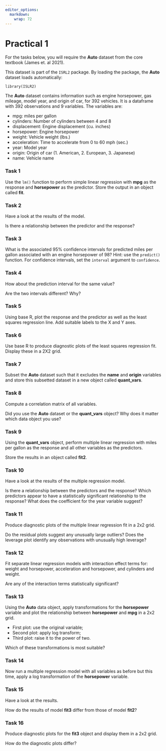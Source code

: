 ```yaml
---
editor_options:
  markdown:
    wrap: 72
---
```


# Practical 1 {.unnumbered}

::: file
For the tasks below, you will require the **Auto** dataset from the core
textbook (James et. al 2021).

This dataset is part of the `ISRL2` package. By loading the package, the
**Auto** dataset loads automatically:

`library(ISLR2)`
:::

The **Auto** dataset contains information such as engine horsepower, gas mileage, model year, and origin of car, for 392 vehicles. It is a dataframe with 392 observations and 9 variables. The variables are:

-   mpg: miles per gallon
-   cylinders: Number of cylinders between 4 and 8
-   displacement: Engine displacement (cu. inches)
-   horsepower: Engine horsepower
-   weight: Vehicle weight (lbs.)
-   acceleration: Time to accelerate from 0 to 60 mph (sec.)
-   year: Model year
-   origin: Origin of car (1. American, 2. European, 3. Japanese)
-   name: Vehicle name

### Task 1 {.unnumbered}

Use the `lm()` function to perform simple linear regression with **mpg**
as the response and **horsepower** as the predictor. Store the output in
an object called **fit**.

### Task 2 {.unnumbered}

Have a look at the results of the model.

::: question
Is there a relationship between the predictor and the response?
:::

### Task 3 {.unnumbered}

What is the associated 95% confidence intervals for predicted miles per
gallon associated with an engine horsepower of 98? Hint: use the
`predict()` function. For confidence intervals, set the `interval`
argument to `confidence`.

### Task 4 {.unnumbered}

How about the prediction interval for the same value?

::: question
Are the two intervals different? Why?
:::

### Task 5 {.unnumbered}

Using base R, plot the response and the predictor as well as the least
squares regression line. Add suitable labels to the X and Y axes.

### Task 6 {.unnumbered}

Use base R to produce diagnostic plots of the least squares regression
fit. Display these in a 2X2 grid.

### Task 7 {.unnumbered}

Subset the **Auto** dataset such that it excludes the **name** and
**origin** variables and store this subsetted dataset in a new object
called **quant_vars**.

### Task 8 {.unnumbered}

Compute a correlation matrix of all variables.

::: question
Did you use the **Auto** dataset or the **quant_vars** object? Why does
it matter which data object you use?
:::

### Task 9 {.unnumbered}

Using the **quant_vars** object, perform multiple linear regression with
miles per gallon as the response and all other variables as the
predictors.

Store the results in an object called **fit2**.

### Task 10 {.unnumbered}

Have a look at the results of the multiple regression model.

::: question
Is there a relationship between the predictors and the response? Which
predictors appear to have a statistically significant relationship to
the response? What does the coefficient for the year variable suggest?
:::

### Task 11 {.unnumbered}

Produce diagnostic plots of the multiple linear regression fit in a 2x2
grid.

::: question
Do the residual plots suggest any unusually large outliers? Does the
leverage plot identify any observations with unusually high leverage?
:::

### Task 12 {.unnumbered}

Fit separate linear regression models with interaction effect terms for:
weight and horsepower, acceleration and horsepower, and cylinders and
weight.

::: question
Are any of the interaction terms statistically significant?
:::

### Task 13 {.unnumbered}

Using the **Auto** data object, apply transformations for the
**horsepower** variable and plot the relationship between **horsepower**
and **mpg** in a 2x2 grid.

-   First plot: use the original variable;\
-   Second plot: apply log transform;\
-   Third plot: raise it to the power of two.

::: question
Which of these transformations is most suitable?
:::

### Task 14 {.unnumbered}

Now run a multiple regression model with all variables as before but
this time, apply a log transformation of the **horsepower** variable.

### Task 15 {.unnumbered}

Have a look at the results.

::: question
How do the results of model **fit3** differ from those of model
**fit2**?
:::

### Task 16 {.unnumbered}

Produce diagnostic plots for the **fit3** object and display them in a
2x2 grid.

::: question
How do the diagnostic plots differ?
:::
